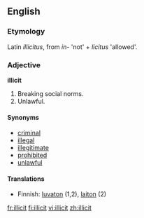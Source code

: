 ==English==

===Etymology===
Latin ''illicitus'', from ''in-'' 'not' + ''licitus'' 'allowed'.

===Adjective===
'''illicit'''
# Breaking social norms.
# Unlawful.

====Synonyms====
*[[criminal]]
*[[illegal]]
*[[illegitimate]]
*[[prohibited]]
*[[unlawful]]

====Translations====
*Finnish: [[luvaton]] (1,2), [[laiton]] (2)

[[fr:illicit]]
[[fi:illicit]]
[[vi:illicit]]
[[zh:illicit]]